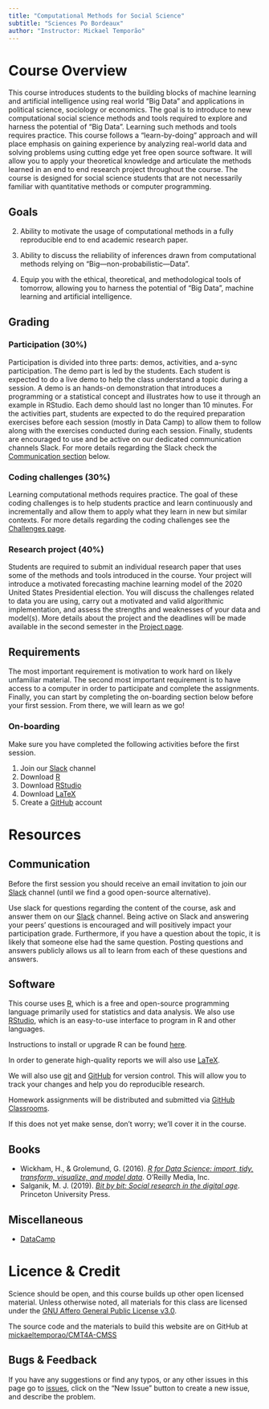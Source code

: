 ```yaml
---
title: "Computational Methods for Social Science"
subtitle: "Sciences Po Bordeaux"
author: "Instructor: Mickael Temporão"
---
```


# Course Overview
This course introduces students to the building blocks of machine learning and artificial intelligence using real world "Big Data" and applications in political science, sociology or economics. The goal is to introduce to new computational social science methods and tools required to explore and harness the potential of "Big Data". Learning such methods and tools requires practice. This course follows a "learn-by-doing" approach and will place emphasis on gaining experience by analyzing real-world data and solving problems using cutting edge yet free open source software. It will allow you to apply your theoretical knowledge and articulate the methods learned in an end to end research project throughout the course. The course is designed for social science students that are not necessarily familiar with quantitative methods or computer programming.


## Goals
2. Ability to motivate the usage of computational methods in a fully reproducible end to end academic research paper.

2. Ability to discuss the reliability of inferences drawn from computational methods relying on "Big---non-probabilistic---Data".

3. Equip you with the ethical, theoretical, and methodological tools of tomorrow, allowing you to harness the potential of "Big Data", machine learning and artificial intelligence.


## Grading
### Participation (30%)
Participation is divided into three parts: demos, activities, and a-sync participation. The demo part is led by the students. Each student is expected to do a live demo to help the class understand a topic during a session. A demo is an hands-on demonstration that introduces a programming or a statistical concept and illustrates how to use it through an example in RStudio. Each demo should last no longer than 10 minutes. For the activities part, students are expected to do the required preparation exercises before each session (mostly in Data Camp) to allow them to follow along with the exercises conducted during each session. Finally, students are encouraged to use and be active on our dedicated communication channels Slack. For more details regarding the Slack check the [Communication section](#Communication) below.

### Coding challenges (30%)
Learning computational methods requires practice. The goal of these coding challenges is to help students practice and learn continuously and incrementally and allow them to apply what they learn in new but similar contexts. For more details regarding the coding challenges see the [Challenges page](challenges.html).

### Research project (40%)
Students are required to submit an individual research paper that uses some of the methods and tools introduced in the course. Your project will introduce a motivated forecasting machine learning model of the 2020 United States Presidential election. You will discuss the challenges related to data you are using, carry out a motivated and valid algorithmic implementation, and assess the strengths and weaknesses of your data and model(s). More details about the project and the deadlines will be made available in the second semester in the [Project page](tba.html).


## Requirements
The most important requirement is motivation to work hard on likely unfamiliar material. The second most important requirement is to have access to a computer in order to participate and complete the assignments. Finally, you can start by completing the on-boarding section below before your first session. From there, we will learn as we go!

### On-boarding

Make sure you have completed the following activities before the first session.

1. Join our [Slack](https://spb-methods.slack.com) channel
2. Download [R](https://cran.biotools.fr/)
3. Download [RStudio](https://rstudio.com/products/rstudio/download/#download)
4. Download [LaTeX](https://miktex.org/download)
5. Create a [GitHub](https://github.com/) account


# Resources

## Communication
Before the first session you should receive an email invitation to join our [Slack](https://spb-methods.slack.com) channel (until we find a good open-source alternative).

Use slack for questions regarding the content of the course, ask and answer them on our [Slack](https://spb-methods.slack.com) channel. Being active on Slack and answering your peers’ questions is encouraged and will positively impact your participation grade. Furthermore, if you have a question about the topic, it is likely that someone else had the same question. Posting questions and answers publicly allows us all to learn from each of these questions and answers.


## Software
This course uses [R](https://www.r-project.org/), which is a free and open-source programming language primarily used for statistics and data analysis. We also use [RStudio](https://www.rstudio.com/), which is an easy-to-use interface to program in R and other languages.

Instructions to install or upgrade R can be found [here](https://cran.biotools.fr/).

In order to generate high-quality reports we will also use [LaTeX](https://www.latex-project.org/get/).

We will also use [git](https://git-scm.com/) and [GitHub](https://github.com/) for version control. This will allow you to track your changes and help you do reproducible research.

Homework assignments will be distributed and submitted via [GitHub Classrooms](https://classroom.github.com/classrooms).

If this does not yet make sense, don't worry; we'll cover it in the course.


## Books
- Wickham, H., & Grolemund, G. (2016). *[R for Data Science: import, tidy, transform, visualize, and model data](http://r4ds.had.co.nz/)*. O'Reilly Media, Inc.
- Salganik, M. J. (2019). *[Bit by bit: Social research in the digital age](https://www.bitbybitbook.com/en/1st-ed/preface/)*. Princeton University Press.

## Miscellaneous
- [DataCamp](https://www.datacamp.com/enterprise/computational-methods-for-social-science/)

# Licence & Credit

Science should be open, and this course builds up other open licensed material. Unless otherwise noted, all materials for this class are licensed under the [GNU Affero General Public License v3.0](https://spdx.org/licenses/AGPL-3.0-or-later.html).

The source code and the materials to build this website are on GitHub at [mickaeltemporao/CMT4A-CMSS](https://github.com/mickaeltemporao/CMT4A-CMSS)

## Bugs & Feedback

If you have any suggestions or find any typos, or any other issues in this page go to [issues](https://github.com/mickaeltemporao/CMT4A-CMSS/issues), click on the "New Issue" button to create a new issue, and describe the problem.

